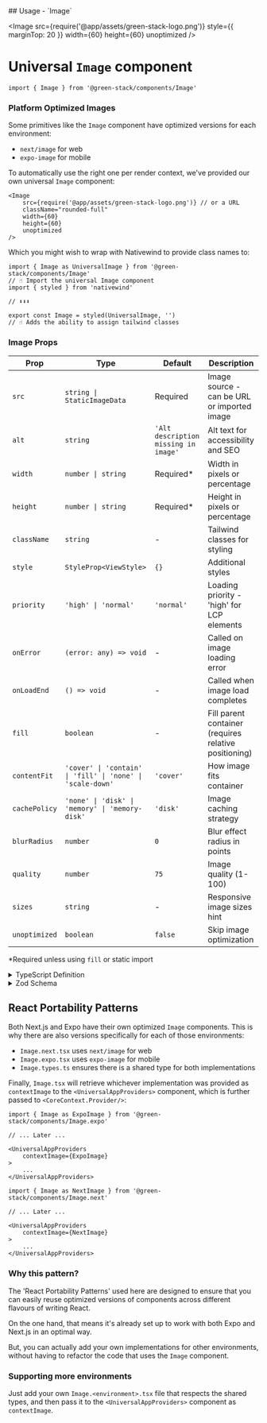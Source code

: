 
<TitleWrapper>
    ## Usage - `Image`
</TitleWrapper>

<Image
    src={require('@app/assets/green-stack-logo.png')}
    style={{ marginTop: 20 }}
    width={60}
    height={60}
    unoptimized
/>

# Universal `Image` component

```tsx copy
import { Image } from '@green-stack/components/Image'
```

### Platform Optimized Images

Some primitives like the `Image` component have optimized versions for each environment:

- `next/image` for web
- `expo-image` for mobile

To automatically use the right one per render context, we've provided our own universal `Image` component:

```tsx copy
<Image
    src={require('@app/assets/green-stack-logo.png')} // or a URL
    className="rounded-full"
    width={60}
    height={60}
    unoptimized
/>
```

Which you might wish to wrap with Nativewind to provide class names to:

```tsx {5} /styled/2 filename="styled.tsx"
import { Image as UniversalImage } from '@green-stack/components/Image'
// ☝️ Import the universal Image component
import { styled } from 'nativewind'

// ⬇⬇⬇

export const Image = styled(UniversalImage, '')
// ☝️ Adds the ability to assign tailwind classes
```

<div className="h-8" />

### Image Props

| Prop | Type | Default | Description |
|------|------|---------|-------------|
| `src` | `string \| StaticImageData` | Required | Image source - can be URL or imported image |
| `alt` | `string` | `'Alt description missing in image'` | Alt text for accessibility and SEO |
| `width` | `number \| string` | Required* | Width in pixels or percentage |
| `height` | `number \| string` | Required* | Height in pixels or percentage |
| `className` | `string` | - | Tailwind classes for styling |
| `style` | `StyleProp<ViewStyle>` | `{}` | Additional styles |
| `priority` | `'high' \| 'normal'` | `'normal'` | Loading priority - 'high' for LCP elements |
| `onError` | `(error: any) => void` | - | Called on image loading error |
| `onLoadEnd` | `() => void` | - | Called when image load completes |
| `fill` | `boolean` | - | Fill parent container (requires relative positioning) |
| `contentFit` | `'cover' \| 'contain' \| 'fill' \| 'none' \| 'scale-down'` | `'cover'` | How image fits container |
| `cachePolicy` | `'none' \| 'disk' \| 'memory' \| 'memory-disk'` | `'disk'` | Image caching strategy |
| `blurRadius` | `number` | `0` | Blur effect radius in points |
| `quality` | `number` | `75` | Image quality (1-100) |
| `sizes` | `string` | - | Responsive image sizes hint |
| `unoptimized` | `boolean` | `false` | Skip image optimization |

*Required unless using `fill` or static import

<details>
<summary>TypeScript Definition</summary>

You can find the TypeScript definition for our Universal `Image` component in `Image.types.ts`:

```typescript filename="Image.types.ts"
type UniversalImageProps = {

    // -- Universal props --

    /**
     * Universal, will affect both Expo & Next.js - Must be one of the following:
     * - A path string like `'/assets/logo.png'`. This can be either an absolute external URL, or an internal path depending on the loader prop.
     * - A statically imported image file, like `import logo from './logo.png'` or `require('./logo.png')`.
     * 
     * When using an external URL, you must add it to `remotePatterns` in `next.config.js`.
     * @platform web, android, ios @framework expo, next.js */
    src: string | StaticImport

    width?: number | `${number}` | `${number}%`
    height?: number | `${number}` | `${number}%`

    /** Universal, will affect both Expo & Next.js
     * - Remember that the required width and height props can interact with your styling. If you use styling to modify an image's width, you should also style its height to auto to preserve its intrinsic aspect ratio, or your image will be distorted. */
    className?: string

    /** Universal, will affect both Expo & Next.js
     * - Remember that the required width and height props can interact with your styling. If you use styling to modify an image's width, you should also style its height to auto to preserve its intrinsic aspect ratio, or your image will be distorted. */
    style?: StyleProp<ImageStyle> | ExpoImageProps['style']

    alt?: string
    priority?: "low" | "normal" | "high" | null

    onError?: ((event: ImageErrorEventData) => void)
    onLoadEnd?: (() => void)

    // -- '@next/image' specific props --

    /** Custom function used to resolve image URLs. A loader is a function returning a URL string for the image, given the following parameters: `src`, `width`, `quality` (`number` from 0 - 1) Alternatively, you can use the [loaderFile](https://nextjs.org/docs/pages/api-reference/components/image#loaderfile) configuration in next.config.js to configure every instance of next/image in your application, without passing a prop. */
    loader?: ImageLoader

    fill?: boolean
    sizes?: string
    quality?: number | `${number}`
    nextPlaceholder?: PlaceholderValue | 'blur' | 'empty' | `data:image/${string}`
    loading?: 'lazy' | 'eager'
    blurDataURL?: string
    unoptimized?: boolean

    // -- 'expo-image' specific props --

    accessibilityLabel?: string
    accessible?: boolean
    allowDownscaling?: boolean
    autoplay?: boolean
    blurRadius?: number
    cachePolicy?: 'none' | 'disk' | 'memory' | 'memory-disk'
    contentFit?: ImageContentFit | 'cover' | 'contain' | 'fill' | 'none' | 'scale-down'
    contentPosition?: ImageContentPosition | 'top' | 'bottom' | 'left' | 'right' | 'center' | 'top left' | 'top right' | ...
    enableLiveTextInteraction?: ExpoImageProps['enableLiveTextInteraction']
    focusable?: boolean
    expoPlaceholder?: ExpoImageProps['expoPlaceholder'] | string | StaticImport
    onLoadStart?: (() => void)
    onProgress?: ((event: ImageProgressEventData) => void)
    placeholderContentFit?: ImageContentFit | 'cover' | 'contain' | 'fill' | 'none' | 'scale-down'
    recyclingKey?: string | null
    responsivePolicy?: 'static' | 'initial' | 'live'
}
```

</details>

<details>
<summary>Zod Schema</summary>

```typescript
import { z } from 'zod'

const UniversalImageSchema = z.object({
    // Universal props
    src: z.union([z.string(), z.any()]), // StaticImageData type
    alt: z.string().optional(),
    width: z.union([z.number(), z.string()]).optional(),
    height: z.union([z.number(), z.string()]).optional(),
    className: z.string().optional(),
    style: z.any().optional(),
    priority: z.enum(['high', 'normal']).optional(),
    onError: z.function().optional(),
    onLoadEnd: z.function().optional(),

    // Next.js specific
    loader: z.function().optional(),
    fill: z.boolean().optional(),
    sizes: z.string().optional(),
    quality: z.number().min(1).max(100).optional(),
    nextPlaceholder: z.enum(['blur', 'empty']).optional(),
    loading: z.enum(['lazy', 'eager']).optional(),
    blurDataURL: z.string().optional(),
    unoptimized: z.boolean().optional(),

    // Expo specific
    accessibilityLabel: z.string().optional(),
    accessible: z.boolean().optional(),
    allowDownscaling: z.boolean().optional(),
    autoplay: z.boolean().optional(),
    blurRadius: z.number().optional(),
    cachePolicy: z.enum(['none', 'disk', 'memory', 'memory-disk']).optional(),
    contentFit: z.enum(['cover', 'contain', 'fill', 'none', 'scale-down']).optional(),
    contentPosition: z.string().optional(),
    enableLiveTextInteraction: z.boolean().optional(),
    focusable: z.boolean().optional(),
    expoPlaceholder: z.any().optional(),
    onLoadStart: z.function().optional(),
    onProgress: z.function().optional(),
    placeholderContentFit: z.enum(['cover', 'contain', 'fill', 'none', 'scale-down']).optional(),
    recyclingKey: z.string().optional(),
    responsivePolicy: z.enum(['static', 'initial', 'live']).optional(),
})
```

</details>

<div className="h-8" />

## React Portability Patterns

Both Next.js and Expo have their own optimized `Image` components. This is why there are also versions specifically for each of those environments:

<FileTree>
    <FileTree.Folder name="packages" defaultOpen>
        <FileTree.Folder name="@green-stack-core" defaultOpen>
            <FileTree.Folder name="components" defaultOpen>
                <FileTree.File name="Image.expo.tsx" />
                <FileTree.File name="Image.next.tsx" />
                <FileTree.File name="Image.tsx" />
                <FileTree.File name="Image.types.ts" />
            </FileTree.Folder>
        </FileTree.Folder>
    </FileTree.Folder>
</FileTree>

- `Image.next.tsx` uses `next/image` for web
- `Image.expo.tsx` uses `expo-image` for mobile
- `Image.types.ts` ensures there is a shared type for both implementations

Finally, `Image.tsx` will retrieve whichever implementation was provided as `contextImage` to the `<UniversalAppProviders>` component, which is further passed to `<CoreContext.Provider/>`:

```tsx /.expo/ /useExpoImage/ filename="ExpoRootLayout.tsx" copy
import { Image as ExpoImage } from '@green-stack/components/Image.expo'

// ... Later ...

<UniversalAppProviders
    contextImage={ExpoImage}
>
    ...
</UniversalAppProviders>
```

```tsx /.next/ /useNextImage/ filename="NextRootLayout.tsx" copy
import { Image as NextImage } from '@green-stack/components/Image.next'

// ... Later ...

<UniversalAppProviders
    contextImage={NextImage}
>
    ...
</UniversalAppProviders>
```

### Why this pattern?

The 'React Portability Patterns' used here are designed to ensure that you can easily reuse optimized versions of components across different flavours of writing React.

On the one hand, that means it's already set up to work with both Expo and Next.js in an optimal way.

But, you can actually add your own implementations for other environments, without having to refactor the code that uses the `Image` component.

### Supporting more environments

Just add your own `Image.<environment>.tsx` file that respects the shared types, and then pass it to the `<UniversalAppProviders>` component as `contextImage`.
